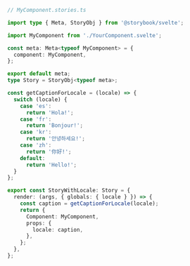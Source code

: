 ```ts
// MyComponent.stories.ts

import type { Meta, StoryObj } from '@storybook/svelte';

import MyComponent from './YourComponent.svelte';

const meta: Meta<typeof MyComponent> = {
  component: MyComponent,
};

export default meta;
type Story = StoryObj<typeof meta>;

const getCaptionForLocale = (locale) => {
  switch (locale) {
    case 'es':
      return 'Hola!';
    case 'fr':
      return 'Bonjour!';
    case 'kr':
      return '안녕하세요!';
    case 'zh':
      return '你好!';
    default:
      return 'Hello!';
  }
};

export const StoryWithLocale: Story = {
  render: (args, { globals: { locale } }) => {
    const caption = getCaptionForLocale(locale);
    return {
      Component: MyComponent,
      props: {
        locale: caption,
      },
    };
  },
};
```

